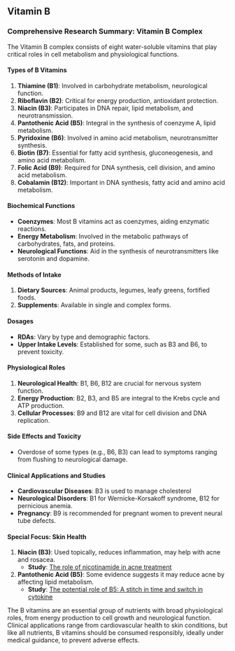 ## Vitamin B

### Comprehensive Research Summary: Vitamin B Complex

The Vitamin B complex consists of eight water-soluble vitamins that play critical roles in cell metabolism and physiological functions.

#### **Types of B Vitamins**
1. **Thiamine (B1)**: Involved in carbohydrate metabolism, neurological function.
2. **Riboflavin (B2)**: Critical for energy production, antioxidant protection.
3. **Niacin (B3)**: Participates in DNA repair, lipid metabolism, and neurotransmission.
4. **Pantothenic Acid (B5)**: Integral in the synthesis of coenzyme A, lipid metabolism.
5. **Pyridoxine (B6)**: Involved in amino acid metabolism, neurotransmitter synthesis.
6. **Biotin (B7)**: Essential for fatty acid synthesis, gluconeogenesis, and amino acid metabolism.
7. **Folic Acid (B9)**: Required for DNA synthesis, cell division, and amino acid metabolism.
8. **Cobalamin (B12)**: Important in DNA synthesis, fatty acid and amino acid metabolism.

#### **Biochemical Functions**
- **Coenzymes**: Most B vitamins act as coenzymes, aiding enzymatic reactions.
- **Energy Metabolism**: Involved in the metabolic pathways of carbohydrates, fats, and proteins.
- **Neurological Functions**: Aid in the synthesis of neurotransmitters like serotonin and dopamine.

#### **Methods of Intake**
1. **Dietary Sources**: Animal products, legumes, leafy greens, fortified foods.
2. **Supplements**: Available in single and complex forms.
  
#### **Dosages**
- **RDAs**: Vary by type and demographic factors.
- **Upper Intake Levels**: Established for some, such as B3 and B6, to prevent toxicity.

#### **Physiological Roles**
1. **Neurological Health**: B1, B6, B12 are crucial for nervous system function.
2. **Energy Production**: B2, B3, and B5 are integral to the Krebs cycle and ATP production.
3. **Cellular Processes**: B9 and B12 are vital for cell division and DNA replication.

#### **Side Effects and Toxicity**
- Overdose of some types (e.g., B6, B3) can lead to symptoms ranging from flushing to neurological damage.

#### **Clinical Applications and Studies**
- **Cardiovascular Diseases**: B3 is used to manage cholesterol 
- **Neurological Disorders**: B1 for Wernicke-Korsakoff syndrome, B12 for pernicious anemia.
- **Pregnancy**: B9 is recommended for pregnant women to prevent neural tube defects.

#### **Special Focus: Skin Health**
1. **Niacin (B3)**: Used topically, reduces inflammation, may help with acne and rosacea.
   - **Study**: [The role of nicotinamide in acne treatment](https://pubmed.ncbi.nlm.nih.gov/28220628/)
2. **Pantothenic Acid (B5)**: Some evidence suggests it may reduce acne by affecting lipid metabolism.
   - **Study**: [The potential role of B5: A stitch in time and switch in cytokine](https://pubmed.ncbi.nlm.nih.gov/31691401/)

The B vitamins are an essential group of nutrients with broad physiological roles, from energy production to cell growth and neurological function. Clinical applications range from cardiovascular health to skin conditions, but like all nutrients, B vitamins should be consumed responsibly, ideally under medical guidance, to prevent adverse effects.